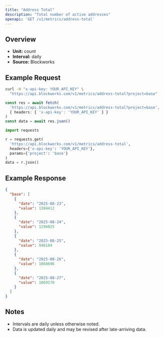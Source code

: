 ```yaml
---
title: "Address Total"
description: "Total number of active addresses"
openapi: 'GET /v1/metrics/address-total'
---
```


## Overview

- **Unit:** count
- **Interval:** daily
- **Source:** Blockworks

## Example Request

<CodeGroup>

```bash cURL
curl -H "x-api-key: YOUR_API_KEY" \
  "https://api.blockworks.com/v1/metrics/address-total?project=base"
```

```typescript TypeScript
const res = await fetch(
  'https://api.blockworks.com/v1/metrics/address-total?project=base',
  { headers: { 'x-api-key': 'YOUR_API_KEY' } }
)
const data = await res.json()
```

```python Python
import requests

r = requests.get(
  'https://api.blockworks.com/v1/metrics/address-total',
  headers={'x-api-key': 'YOUR_API_KEY'},
  params={'project': 'base'}
)
data = r.json()
```

</CodeGroup>

## Example Response

```json
{
  "base": [
    {
      "date": "2025-08-23",
      "value": 1384412
    },
    {
      "date": "2025-08-24",
      "value": 1296025
    },
    {
      "date": "2025-08-25",
      "value": 948184
    },
    {
      "date": "2025-08-26",
      "value": 1068696
    },
    {
      "date": "2025-08-27",
      "value": 1069170
    }
  ]
}
```

## Notes
- Intervals are daily unless otherwise noted.
- Data is updated daily and may be revised after late-arriving data.
